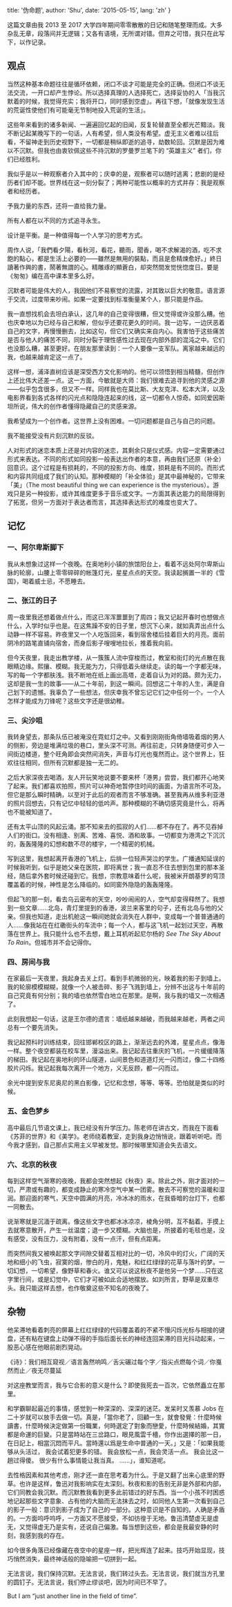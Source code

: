 
  title: '伪命题',
  author: 'Shu',
  date: '2015-05-15',
  lang: 'zh'
}


<!-- content start here -->

这篇文章由我 2013 至 2017 大学四年期间零零散散的日记和随笔整理而成。大多杂乱无章，段落间并无逻辑；又各有语境，无所谓对错。但弃之可惜，我只在此写下，以作记录。

## 观点

当然这种基本命题往往是循环依赖，闭口不谈才可能是完全的正确。但闭口不谈无法交流，一开口却产生悖论。所以选择真理的人选择死亡，选择妥协的人「当我沉默着的时候，我觉得充实；我将开口，同时感到空虚」。再往下想，「就像发现生活的荒诞性使他们有可能毫无节制地投入荒诞的生活」。

这些年来看到的诸多新闻、一遍遍回忆起的旧闻，反复轮替直至全都光芒黯淡。我不断记起某晚写下的一句话，人有希望，但人类没有希望。虚无主义者难以往后看，不留神走到历史视野下，一切都是稍纵即逝的追寻，劫数轮回。沉默是因为难以不沉默。但我也由衷钦佩这些不持沉默的罗曼罗兰笔下的 “英雄主义” 者们，你们已经胜利。

我似乎是以一种观察者介入其中的；庆幸的是，观察者可以随时逃离；悲剧的是经历者们却不能。世界线在这一刻分裂了；两种可能性以概率的方式并存：我是观察者和经历者。

予我力量的东西，还将一直给我力量。

所有人都在以不同的方式追寻永生。

设计是平衡。是一种值得每一个人学习的思考方式。

周作人说，「我們看夕陽，看秋河，看花，聽雨，聞香，喝不求解渴的酒，吃不求飽的點心，都是生活上必要的——雖然是無用的裝點，而且是愈精煉愈好。」終日讀著作興的書，鬧著無謂的心。精雕琢的顯蒼白，却突然間发觉恍惚度日。要是《匆匆》编在高中课本里多么好。

沉默者可能是伟大的人，我因他们不易察觉的流露，对其致以巨大的敬意。语言源于交流，过度带来吵闹。如果一定要找到标准衡量某个人，那只能是作品。

我一直想找机会去坦白承认，这几年的自己变得很糟，但又觉得或许没那么糟。他也庆幸地以为已经与自己和解，但似乎还要花更久的时间。我一边写，一边厌恶着自己的文字，再慢慢删去，比如这句，但它们又确实来自内心。我害怕于这些痛苦是否与他人的痛苦不同，同时分裂于理性感性过去现在内部外部的混沌之中。它们也没那么糟，甚至更好。在朋友那里读到：一个人要像一支军队。离家越来越远的我，也越来越肯定这一点了。

这样一想，浦泽直树应该是深受西方文化影响的。他可以领悟到相当精髓，但创作上还比伟大还差一点。这一方面，今敏就是大师：我们很难去追寻到他的灵感之源——似乎包含很多，但又不一样。同样我也在莫比斯、大友克洋、松本大洋，以及电影界看到各式各样的闪光点和隐隐连起来的线，这一切都令人惊奇。如同爱因斯坦所说，伟大的创作者懂得隐藏自己的灵感来源。

我希望成为一个创作者。这世界上没有困难。一切问题都是自己与自己的问题。

我不能接受没有片刻沉默的反驳。

人对形式的迷恋本质上还是对内容的迷恋，其剩余只是仪式感。内容一定需要通过形式来表达。不同的形式如同投影一般表达出作者的本意，再由我们还原（补全）回意识。这个过程是有损耗的，不同的投影方向、维度，损耗是有不同的。而形式和内容共同组成了我们的认知。那种模糊的「补全体验」是其中最神秘的，它带来「美」（The most beautiful thing we can experience is the mysterious）。游戏只是另一种投影，或许其维度更多于音乐或文字。一方面其表达能力的局限得到了拓宽，但另一方面对于表达者而言，其选择表达形式的难度也变大了。

## 记忆

### 一、阿尔卑斯脚下

我从未想象过这样一个夜晚。在奥地利小镇的旅馆阳台上，看着不远处阿尔卑斯山脉的轮廓，山腰上零零碎碎的帐篷灯光，星星点点的天空。我读起搁置一半的《雪国》，喝着威士忌，不愿睡去。

### 二、张江的日子

周一夜里我还想着做点什么，而这已浑浑噩噩到了周四；我又记起开春时也想做点什么，入学时似乎也是。在这焦躁不安的日子里，想沉下心来，就如真弄出点什么动静一样不容易。昨夜里又一个人吃饭回来，看到宿舍楼后挂着巨大的月亮。面前阴冷的路笔直铺向宿舍，而身后影子嗖嗖地拉长，推着我向前。

但今天夜里，我走出教学楼，从一簇簇人流中穿梭而过，教室和街灯的光点散在我眼睛边缘。熙攘、模糊。我无能为力，只得低着头继续走。读的每一个字都无味，写的每一个字都肤浅。我不断地在纸上画出高塔，走着自认为对的路。颇为无力，这却是我一生的故事——从二十年前，到这一瞬间。回想这二十年的人生，满是自己划下的遗憾。我辜负了一些想法，但庆幸我不曾忘记它们之中任何一个。一个人怎样才能成为刀锋呢？这些文字还是很幼稚。

### 三、尖沙咀

我转身望去，那条队伍已被淹没在霓虹灯之中。又看到刚刚街角倚墙吸着烟的男人的侧影，旁边是堆满垃圾的巷口，里头深不可测。再往前走，只转身随便可步入一间街边楼道，整个旺角即会突然间消失，声音与灯光也戛然而止。这个世界上，狂欢往往相同，但所有沉默都是独一无二的。

之后大家深夜去喝酒，友人开玩笑地说要不要来杯「港男」尝尝，我们都开心地笑了起来。我们都喜欢拍照，照片可以神奇地暂停住时间的画面，为语言所不可及。但它是那么瞬时精确，以至对于此后的观者而言不够准确。甚至我再从维多利亚港的照片回想去，只有记忆中轻轻的低吟声。那种模糊的不确切感究竟是什么，将再也不能被知道了。

还有太平山顶的风起云涌。那不知来去的孤寂的人们……都不存在了。再不见吞掉人们的街口。没有相逢、别离、苦难、喜悦、酒和故事。一切都变为港湾之下沉沉的，轰轰隆隆的幻想和数不尽的楼宇，一个精密的机械。

写到这里，我想起离开香港的飞机上，后排一位轻声哭泣的学生。广播通知延误的时候我听到，似乎是她父亲在医院，即将离世；我一直忍不住去想到包里的那本圣经，随后拿外套时候还碰到它。我想，宗教意味着什么呢，我被米开朗基罗的穹顶覆盖着的时候，神性是怎么降临的。如同窗外隐隐的轰轰隆隆。

但起飞的那一刻，看去乌云密布的天空，吵吵闹闹的人，空气却变得释然了。我想到一些文章……北岛，青灯里提到的香港，波兰来客里的句子，还有北岛与他的父亲。但我也知道，走出机舱这一瞬间她就会消失在人群中，变成每一个普普通通的人……像我站在在红磡街头的车流中；每一个人，都与这飞机一起划过天空，再散落在世界上。我只能什么也不去想，戴上耳机听起尼尔杨的 <i>See The Sky About To Rain</i>。但城市并不会记得你。

### 四、房间与我

在家最后一天夜里，我起身去关上灯。看到手机微弱的光，映着我的影子到墙上。我的轮廓模模糊糊，就像一个人被击碎、影子飞溅到墙上，分辨不出这与十年前的自己究竟有何分别；我的墙也依然雪白地立在那里。是啊，我与我的墙又一次相遇了。

此刻我想起一句话，这是王尔德的遗言：墙纸越来越破，而我越来越老，两者之间总有一个要先消失。

我记起预科时训练结束，回往邯郸校区的路上，渐渐远去的外滩，星星点点，像海一样。整个夜空都装在校车里，漫溢出来。我记起去往重庆的飞机，一片缓缓降落的梯田。我记起在奥地利的环山隧道，山间景色和道道灯光一闪而过，像二十四格胶片闪烁。我记起我每次离开一个地方，义无反顾，都一闪而过。

余光中提到安东尼奥尼的黑白影像，记忆和念想，等等、等等。恐怕就是类似的时候。

### 五、金色梦乡

高中最后几节语文课上，我已经没有升学压力。陈老师在讲古文，而我在下面看《苏菲的世界》和《美学》。老师绕着教室，走到我身边悄悄说，跟着听听吧。而今我才感到，自己那点实用主义早被发觉。那时候哪里知道会失去语文。

### 六、北京的秋夜

每到这样空气渐寒的夜晚，我都会突然想起《秋夜》来。除此之外，刚才面对的一切，严肃或有趣的，都变成静止的寒冷空气中某一团雾。散去不可察觉的温暖和湿润。那迎面的寒气，天空中圆满的月亮，冷冰冰的雨水，在我昏暗的台灯下，也都一同散去。

说渐寒就是沉湎于疏离。像这些文字也都冰冰凉凉，棱角分明，互不黏着。手摸上去就寒意散开，产生一丝温度；退一步又模糊。大脑也是，所披着的毛毯也是，没有感受，没有压力，没有附着，没有一点汗，但有点距离。

而突然间我又被唤起那文字间隙交替着互相对比的一切，冷风中的灯火，广阔的天地和细小的飞虫，寂寞的烟，惨白的月，鬼魅，和红红绿绿的花草与落叶的梦。一切幻想，一切希望，像野草和春火。谁又可以说这秋夜不是他另一个梦……只在这字里行间，或是幻觉中，它们才可被如此合适地摆放。如刘所言，野草是双重尽头。我只能这样去想，也作敬奠这些不知名的夜晚了。

## 杂物

他呆滞地看着刺亮的屏幕上红红绿绿的代码覆盖着的不紧不慢闪烁光标与相接的键盘，还有粘在键盘上动弹不得的手指后面长长的神经连回呆滞的目光抖动起来，一股恶心感在他眼前剧烈晃动。

《诗》：我们相互窥视／语言轰然响鸣／舌尖碾过每个字／指尖点燃每个词／你戛然而止／夜无尽蔓延

对这座教堂而言，我与它合影的意义是什么？即使我死去一百次，它依然矗立在那里。

和学霸聊起最近的事情，感觉到一种深深的、深深的迷茫。发呆时又羡慕 Jobs 在二十岁就可以放手去做一切。真是，「當你老了，回顧一生，就會發覺：什麼時候讀書，什麼時候決定做第一份職業，何時選定了對象而戀愛，什麼時候結婚，其實都是命運的巨變。只是當時站在三岔路口，眼見風雲千檣，你作出選擇的那一日，在日記上，相當沉悶而平凡。當時還以爲是生命中普通的一天。」又是：「如果我能够从头活过， 我会试着犯更多的错。 我会放松一点，我会灵活一点。 我会比这一趟过得傻。 很少有什么事情能让我当真。 ……」，谁知道呢。

去性格因素和其他考虑，刚才还一直在思考着为什么。于是又翻了出来心底里的野草。也许是这样，鲁迅对我影响实在太深刻。秋夜和影的告别无非是外部和内部，它们同教会我沉默。而沉默教我看到更多此前错过的好东西。当一个小孩不时困惑地记起那些文字意象、占有他的大脑而无法抹去之时，如同他人生第一次看到自己的影子一般：意识到影子成为了自己的一部分。这种意识是不自知的。人确是矛盾的。一方面呜呼呜呼，一方面又不愿接受，不如彷徨于无地。鲁迅清楚虚无是虚无，又觉得虚无乃是实有，还说自己偏激。每当想到这些，都会是我最安静的时刻，我感到我的存在。 

如今很多角落已经像藏在夜空中的星座一样，把光辉连了起来。技巧开始显现，技巧悄然消失，最终神话般的隐喻把一切拼到一起。

无法言说，我们保持沉默。无法言说，我们转过头去。无法言说，我们就当方孔里的圆钉子。无法言说，我们停止缪谈吧，因为时间已不早了。

But I am “just another line in the field of time”.
